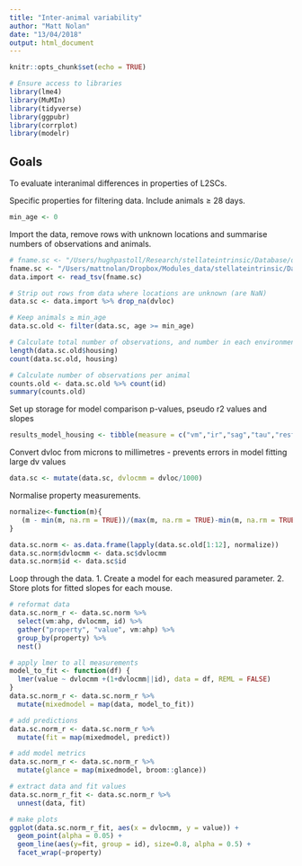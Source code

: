 ```yaml
---
title: "Inter-animal variability"
author: "Matt Nolan"
date: "13/04/2018"
output: html_document
---
```


```r
knitr::opts_chunk$set(echo = TRUE)

# Ensure access to libraries
library(lme4)
library(MuMIn)
library(tidyverse)
library(ggpubr)
library(corrplot)
library(modelr)
```

## Goals

To evaluate interanimal differences in properties of L2SCs.

Specific properties for filtering data. Include animals ≥ 28 days.
```r
min_age <- 0
```

Import the data, remove rows with unknown locations and summarise numbers of observations and animals. 
```r
# fname.sc <- "/Users/hughpastoll/Research/stellateintrinsic/Database/datatable.txt"
fname.sc <- "/Users/mattnolan/Dropbox/Modules_data/stellateintrinsic/Database/datatable.txt"
data.import <- read_tsv(fname.sc)

# Strip out rows from data where locations are unknown (are NaN)
data.sc <- data.import %>% drop_na(dvloc)

# Keep animals ≥ min_age
data.sc.old <- filter(data.sc, age >= min_age)

# Calculate total number of observations, and number in each environment
length(data.sc.old$housing)
count(data.sc.old, housing)

# Calculate number of observations per animal
counts.old <- data.sc.old %>% count(id)
summary(counts.old)
```

Set up storage for model comparison p-values, pseudo r2 values and slopes
```r
results_model_housing <- tibble(measure = c("vm","ir","sag","tau","resf","resmag","spkthr","spkmax","spkhlf","rheo","ahp","fi"), p.val.comp = NaN, marginal.r2 = NaN, conditional.r2 = NaN, gradient.slopes = NaN, AIC_vsris = NaN, AIC_vsris_housing = NaN)
```


Convert dvloc from microns to millimetres - prevents errors in model fitting large dv values
```r
data.sc <- mutate(data.sc, dvlocmm = dvloc/1000)
```

Normalise property measurements.
```r
normalize<-function(m){
   (m - min(m, na.rm = TRUE))/(max(m, na.rm = TRUE)-min(m, na.rm = TRUE))
}

data.sc.norm <- as.data.frame(lapply(data.sc.old[1:12], normalize))
data.sc.norm$dvlocmm <- data.sc$dvlocmm
data.sc.norm$id <- data.sc$id

```

Loop through the data.
1. Create a model for each measured parameter.
2. Store plots for fitted slopes for each mouse.


```r
# reformat data
data.sc.norm_r <- data.sc.norm %>%
  select(vm:ahp, dvlocmm, id) %>%
  gather("property", "value", vm:ahp) %>%
  group_by(property) %>%
  nest()

# apply lmer to all measurements
model_to_fit <- function(df) {
  lmer(value ~ dvlocmm +(1+dvlocmm||id), data = df, REML = FALSE)
}
data.sc.norm_r <- data.sc.norm_r %>%
  mutate(mixedmodel = map(data, model_to_fit))

# add predictions
data.sc.norm_r <- data.sc.norm_r %>%
  mutate(fit = map(mixedmodel, predict))

# add model metrics
data.sc.norm_r <- data.sc.norm_r %>%
  mutate(glance = map(mixedmodel, broom::glance))

# extract data and fit values
data.sc.norm_r_fit <- data.sc.norm_r %>%
  unnest(data, fit)

# make plots
ggplot(data.sc.norm_r_fit, aes(x = dvlocmm, y = value)) +
  geom_point(alpha = 0.05) +
  geom_line(aes(y=fit, group = id), size=0.8, alpha = 0.5) +
  facet_wrap(~property)


```



